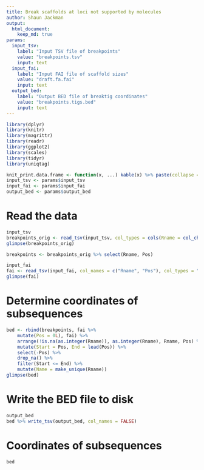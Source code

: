 ```yaml
---
title: Break scaffolds at loci not supported by molecules
author: Shaun Jackman
output:
  html_document:
    keep_md: true
params:
  input_tsv:
    label: "Input TSV file of breakpoints"
    value: "breakpoints.tsv"
    input: text
  input_fai:
    label: "Input FAI file of scaffold sizes"
    value: "draft.fa.fai"
    input: text
  output_bed:
    label: "Output BED file of breaktig coordinates"
    value: "breakpoints.tigs.bed"
    input: text
---
```


```r
library(dplyr)
library(knitr)
library(magrittr)
library(readr)
library(ggplot2)
library(scales)
library(tidyr)
library(uniqtag)

knit_print.data.frame <- function(x, ...) kable(x) %>% paste(collapse = "\n") %>% asis_output
input_tsv <- params$input_tsv
input_fai <- params$input_fai
output_bed <- params$output_bed
```

# Read the data
```r
input_tsv
breakpoints_orig <- read_tsv(input_tsv, col_types = cols(Rname = col_character()))
glimpse(breakpoints_orig)

breakpoints <- breakpoints_orig %>% select(Rname, Pos)

input_fai
fai <- read_tsv(input_fai, col_names = c("Rname", "Pos"), col_types = "ci---")
glimpse(fai)
```

# Determine coordinates of subsequences
```r
bed <- rbind(breakpoints, fai %>%
	mutate(Pos = 0L), fai) %>%
	arrange(!is.na(as.integer(Rname)), as.integer(Rname), Rname, Pos) %>%
	mutate(Start = Pos, End = lead(Pos)) %>%
	select(-Pos) %>%
	drop_na() %>%
	filter(Start <= End) %>%
	mutate(Name = make_unique(Rname))
glimpse(bed)
```

# Write the BED file to disk
```r
output_bed
bed %>% write_tsv(output_bed, col_names = FALSE)
```

# Coordinates of subsequences
```r
bed
```
